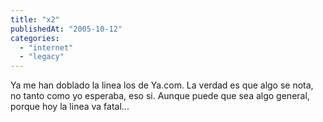 ```yaml
---
title: "x2"
publishedAt: "2005-10-12"
categories: 
  - "internet"
  - "legacy"
---
```


Ya me han doblado la linea los de Ya.com. La verdad es que algo se nota, no tanto como yo esperaba, eso si. Aunque puede que sea algo general, porque hoy la linea va fatal...
